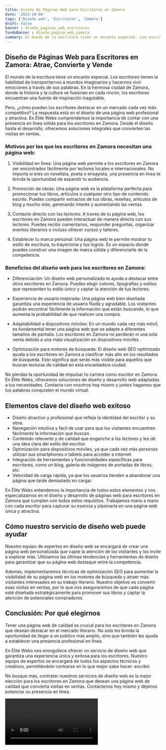 ```yaml
---
title: Diseño de Páginas Web para Escritores en Zamora
date: '2023-10-04'
tags: ['Diseño web', 'Escritores', 'Zamora']
draft: false
banner : diseño_paginas_web_escritores
fondoBanner : diseño_pagina_web_zamora
summary: El mundo de la escritura tiene un encanto especial. Los escritores tienen la habilidad de transportarnos a mundos imaginarios y hacernos vivir emociones a través de sus palabras. En la hermosa ciudad de Zamora, donde la historia y la cultura se fusionan en cada rincón, los escritores encuentran una fuente de inspiración inagotable.
---
```


## Diseño de Páginas Web para Escritores en Zamora: Atrae, Convierte y Vende

El mundo de la escritura tiene un encanto especial. Los escritores tienen la habilidad de transportarnos a mundos imaginarios y hacernos vivir emociones a través de sus palabras. En la hermosa ciudad de Zamora, donde la historia y la cultura se fusionan en cada rincón, los escritores encuentran una fuente de inspiración inagotable.

Pero, ¿cómo pueden los escritores destacar en un mercado cada vez más competitivo? La respuesta está en el diseño de una página web profesional y atractiva. En Élite Webs comprendemos la importancia de contar con una presencia en línea sólida para los escritores en Zamora. Desde el diseño hasta el desarrollo, ofrecemos soluciones integrales que convierten las visitas en ventas.

### Motivos por los que los escritores en Zamora necesitan una página web:

1. Visibilidad en línea: Una página web permite a los escritores en Zamora ser encontrados fácilmente por lectores locales e internacionales. No importa si eres un novelista, poeta o ensayista, una presencia en línea te brinda la oportunidad de expandir tu audiencia.

2. Promoción de obras: Una página web es la plataforma perfecta para promocionar tus libros, artículos o cualquier otro tipo de contenido escrito. Puedes compartir extractos de tus obras, reseñas, artículos de blog y mucho más, generando interés y aumentando las ventas.

3. Contacto directo con los lectores: A través de tu página web, los escritores en Zamora pueden interactuar de manera directa con sus lectores. Puedes recibir comentarios, responder preguntas, organizar eventos literarios o incluso ofrecer cursos y talleres.

4. Establecer tu marca personal: Una página web te permite mostrar tu estilo de escritura, tu trayectoria y tus logros. Es un espacio donde puedes construir una imagen de marca sólida y diferenciarte de la competencia.

### Beneficios del diseño web para los escritores en Zamora:

- Diferenciación: Un diseño web personalizado te ayuda a destacar entre otros escritores en Zamora. Puedes elegir colores, tipografías y estilos que representen tu estilo único y captar la atención de tus lectores.

- Experiencia de usuario mejorada: Una página web bien diseñada garantiza una experiencia de usuario fluida y agradable. Los visitantes podrán encontrar fácilmente la información que están buscando, lo que aumenta la probabilidad de que realicen una compra.

- Adaptabilidad a dispositivos móviles: En un mundo cada vez más móvil, es fundamental tener una página web que se adapte a diferentes tamaños de pantalla. Los escritores en Zamora no perderán ni una sola venta debido a una mala visualización en dispositivos móviles.

- Optimización para motores de búsqueda: El diseño web SEO optimizado ayuda a los escritores en Zamora a clasificar más alto en los resultados de búsqueda. Esto significa que serás más visible para aquellos que buscan lecturas de calidad en esta encantadora ciudad.

No pierdas la oportunidad de impulsar tu carrera como escritor en Zamora. En Élite Webs, ofrecemos soluciones de diseño y desarrollo web adaptadas a tus necesidades. Contacta con nosotros hoy mismo y juntos hagamos que tus palabras conquisten el mundo virtual.

<GifSeo />

<Cta />

## Elementos clave del diseño web exitoso

- Diseño atractivo y profesional que refleje la identidad del escritor y su obra.
- Navegación intuitiva y fácil de usar para que los visitantes encuentren fácilmente la información que buscan.
- Contenido relevante y de calidad que enganche a los lectores y les dé una idea clara del estilo del escritor.
- Optimización para dispositivos móviles, ya que cada vez más personas utilizan sus smartphones o tablets para acceder a internet.
- Integración de herramientas y funcionalidades específicas para escritores, como un blog, galería de imágenes de portadas de libros, etc.
- Velocidad de carga rápida, ya que los usuarios tienden a abandonar una página que tarde demasiado en cargar.

En Élite Webs entendemos la importancia de todos estos elementos y nos especializamos en el diseño y desarrollo de páginas web para escritores en Zamora que cumplen con todos estos requisitos. Trabajamos mano a mano con cada escritor para capturar su esencia y plasmarla en una página web única y atractiva. 

## Cómo nuestro servicio de diseño web puede ayudar

Nuestro equipo de expertos en diseño web se encargará de crear una página web personalizada que capte la atención de los visitantes y los invite a explorar más. Utilizamos las últimas tendencias y herramientas de diseño para garantizar que su página web destaque entre la competencia.

Además, implementaremos técnicas de optimización SEO para aumentar la visibilidad de su página web en los motores de búsqueda y atraer más visitantes interesados en su trabajo literario. Nuestro objetivo es convertir esas visitas en ventas, por lo que nos aseguraremos de que cada página esté diseñada estratégicamente para promover sus libros y captar la atención de potenciales compradores.

## Conclusión: Por qué elegirnos

Tener una página web de calidad es crucial para los escritores en Zamora que desean destacar en el mercado literario. No solo les brinda la oportunidad de llegar a un público más amplio, sino que también les ayuda a establecer una presencia profesional en línea.

En Élite Webs nos enorgullece ofrecer un servicio de diseño web que garantiza una experiencia única y exitosa para los escritores. Nuestro equipo de expertos se encargará de todos los aspectos técnicos y creativos, permitiéndole centrarse en lo que mejor sabe hacer: escribir.

No busque más, contratar nuestros servicios de diseño web es la mejor elección para los escritores en Zamora que desean una página web de calidad que convierta visitas en ventas. Contáctenos hoy mismo y déjenos potenciar su presencia en línea.

<Video />

<CtaBot job='Escritores' city='Zamora'/>

<Gmaps query='Zamora+españa+maps' />